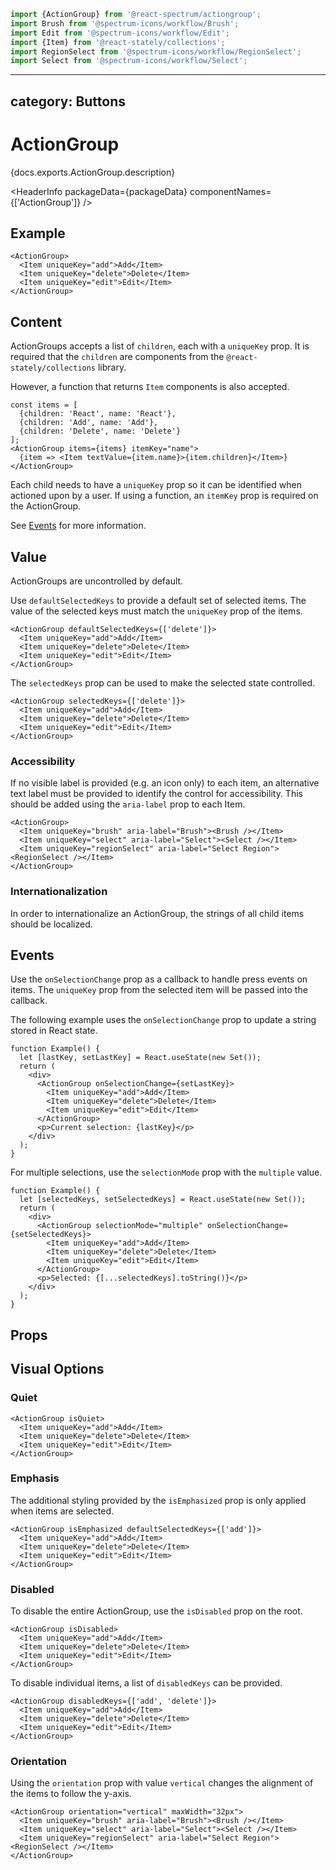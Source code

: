 <!-- Copyright 2020 Adobe. All rights reserved.
This file is licensed to you under the Apache License, Version 2.0 (the "License");
you may not use this file except in compliance with the License. You may obtain a copy
of the License at http://www.apache.org/licenses/LICENSE-2.0
Unless required by applicable law or agreed to in writing, software distributed under
the License is distributed on an "AS IS" BASIS, WITHOUT WARRANTIES OR REPRESENTATIONS
OF ANY KIND, either express or implied. See the License for the specific language
governing permissions and limitations under the License. -->



```jsx import
import {ActionGroup} from '@react-spectrum/actiongroup';
import Brush from '@spectrum-icons/workflow/Brush';
import Edit from '@spectrum-icons/workflow/Edit';
import {Item} from '@react-stately/collections';
import RegionSelect from '@spectrum-icons/workflow/RegionSelect';
import Select from '@spectrum-icons/workflow/Select';
```

---
category: Buttons
---

# ActionGroup

<p>{docs.exports.ActionGroup.description}</p>

<HeaderInfo
  packageData={packageData}
  componentNames={['ActionGroup']} />

## Example

```tsx example
<ActionGroup>
  <Item uniqueKey="add">Add</Item>
  <Item uniqueKey="delete">Delete</Item>
  <Item uniqueKey="edit">Edit</Item>
</ActionGroup>
```

## Content

ActionGroups accepts a list of `children`, each with a `uniqueKey` prop. It is required that the `children` are <TypeLink links={collectionsDocs.links} type={collectionsDocs.exports.Item} /> components from the `@react-stately/collections` library.

However, a function that returns `Item` components is also accepted.

```tsx example
const items = [
  {children: 'React', name: 'React'},
  {children: 'Add', name: 'Add'},
  {children: 'Delete', name: 'Delete'}
];
<ActionGroup items={items} itemKey="name">
  {item => <Item textValue={item.name}>{item.children}</Item>}
</ActionGroup>
```


Each child needs to have a `uniqueKey` prop so it can be identified when actioned upon by a user. If using a function, an `itemKey` prop is required on the ActionGroup.

See [Events](#events) for more information.

## Value

ActionGroups are uncontrolled by default. 

Use `defaultSelectedKeys` to provide a default set of selected items. The value of the selected keys must match the `uniqueKey` prop of the items.

```tsx example
<ActionGroup defaultSelectedKeys={['delete']}>
  <Item uniqueKey="add">Add</Item>
  <Item uniqueKey="delete">Delete</Item>
  <Item uniqueKey="edit">Edit</Item>
</ActionGroup>
```

The `selectedKeys` prop can be used to make the selected state controlled.

```tsx example
<ActionGroup selectedKeys={['delete']}>
  <Item uniqueKey="add">Add</Item>
  <Item uniqueKey="delete">Delete</Item>
  <Item uniqueKey="edit">Edit</Item>
</ActionGroup>
```

### Accessibility

If no visible label is provided (e.g. an icon only) to each item, an alternative text label must be provided to identify the control for accessibility.
This should be added using the `aria-label` prop to each Item.

```tsx example
<ActionGroup>
  <Item uniqueKey="brush" aria-label="Brush"><Brush /></Item>
  <Item uniqueKey="select" aria-label="Select"><Select /></Item>
  <Item uniqueKey="regionSelect" aria-label="Select Region"><RegionSelect /></Item>
</ActionGroup>
```

### Internationalization

In order to internationalize an ActionGroup, the strings of all child items should be localized.

## Events

Use the `onSelectionChange` prop as a callback to handle press events on items.
The `uniqueKey` prop from the selected item will be passed into the callback.

The following example uses the `onSelectionChange` prop to update a string stored in React state.

```tsx example
function Example() {
  let [lastKey, setLastKey] = React.useState(new Set());
  return (
    <div>
      <ActionGroup onSelectionChange={setLastKey}>
        <Item uniqueKey="add">Add</Item>
        <Item uniqueKey="delete">Delete</Item>
        <Item uniqueKey="edit">Edit</Item>
      </ActionGroup>
      <p>Current selection: {lastKey}</p>
    </div>
  );
}
```

For multiple selections, use the `selectionMode` prop with the `multiple` value.
```tsx example
function Example() {
  let [selectedKeys, setSelectedKeys] = React.useState(new Set());
  return (
    <div>
      <ActionGroup selectionMode="multiple" onSelectionChange={setSelectedKeys}>
        <Item uniqueKey="add">Add</Item>
        <Item uniqueKey="delete">Delete</Item>
        <Item uniqueKey="edit">Edit</Item>
      </ActionGroup>
      <p>Selected: {[...selectedKeys].toString()}</p>
    </div>
  );
}
```

## Props

<PropTable component={docs.exports.ActionGroup} links={docs.links} />

## Visual Options

### Quiet

```tsx example
<ActionGroup isQuiet>
  <Item uniqueKey="add">Add</Item>
  <Item uniqueKey="delete">Delete</Item>
  <Item uniqueKey="edit">Edit</Item>
</ActionGroup>
```

### Emphasis

The additional styling provided by the `isEmphasized` prop is only applied when items are selected.

```tsx example
<ActionGroup isEmphasized defaultSelectedKeys={['add']}>
  <Item uniqueKey="add">Add</Item>
  <Item uniqueKey="delete">Delete</Item>
  <Item uniqueKey="edit">Edit</Item>
</ActionGroup>
```

### Disabled

To disable the entire ActionGroup, use the `isDisabled` prop on the root.

```tsx example
<ActionGroup isDisabled>
  <Item uniqueKey="add">Add</Item>
  <Item uniqueKey="delete">Delete</Item>
  <Item uniqueKey="edit">Edit</Item>
</ActionGroup>
```

To disable individual items, a list of `disabledKeys` can be provided.

```tsx example
<ActionGroup disabledKeys={['add', 'delete']}>
  <Item uniqueKey="add">Add</Item>
  <Item uniqueKey="delete">Delete</Item>
  <Item uniqueKey="edit">Edit</Item>
</ActionGroup>
```

### Orientation

Using the `orientation` prop with value `vertical` changes the alignment of the items to follow the y-axis.

```tsx example
<ActionGroup orientation="vertical" maxWidth="32px">
  <Item uniqueKey="brush" aria-label="Brush"><Brush /></Item>
  <Item uniqueKey="select" aria-label="Select"><Select /></Item>
  <Item uniqueKey="regionSelect" aria-label="Select Region"><RegionSelect /></Item>
</ActionGroup>
```
